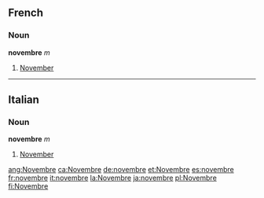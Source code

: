 ==French==
===Noun===
'''novembre''' ''m''

#[[November]]

----

==Italian==
===Noun===
'''novembre''' ''m''

#[[November]]

[[ang:Novembre]]
[[ca:Novembre]]
[[de:novembre]]
[[et:Novembre]]
[[es:novembre]]
[[fr:novembre]]
[[it:novembre]]
[[la:Novembre]]
[[ja:novembre]]
[[pl:Novembre]]
[[fi:Novembre]]